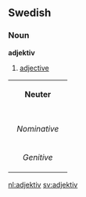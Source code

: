 ==Swedish==
===Noun===
'''adjektiv'''

#[[adjective#Noun|adjective]]

{| border=1 cellspacing=0
| bgcolor="#FFFFF0" colspan=5 align=center | '''Neuter'''
|-
|- bgcolor="#FFFFF0" align=center
! rowspan=2 | 
| colspan=2 width=105| Singular 
| colspan=2 | Plural
|- bgcolor="#FFFFF0" align=center
| width=105 | ''Indefinite'' 
| width=105 | ''Definite'' 
| width=105 |  ''Indefinite'' 
|  width=105 | ''Definite''
|- align=center
| width=105 bgcolor="#FFFFF0" | ''Nominative'' 
| [[adjektiv]]
| [[adjektivet]]
| [[adjektiv]]
| [[adjektiven]]
|- align=center
| width=105 bgcolor="#FFFFF0" | ''Genitive'' 
| [[adjektivs]]
| [[adjektivets]]
| [[adjektivs]]
| [[adjektivens]]
|}

[[nl:adjektiv]]
[[sv:adjektiv]]